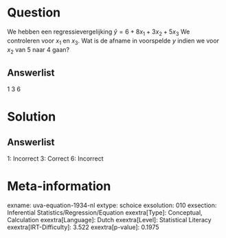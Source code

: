 Question
========

We hebben een regressievergelijking $\hat{y} = 6 + 8x_{1} +
3x_{2} + 5x_{3}$ We controleren voor *x*~1~ en *x*~3~. Wat is de
afname in voorspelde *y* indien we voor *x*~2~ van 5 naar 4 gaan?

Answerlist
----------

1
3
6

Solution
========

Answerlist
----------

1: Incorrect
3: Correct
6: Incorrect

Meta-information
================
exname: uva-equation-1934-nl
extype: schoice
exsolution: 010
exsection: Inferential Statistics/Regression/Equation
exextra[Type]: Conceptual, Calculation
exextra[Language]: Dutch
exextra[Level]: Statistical Literacy
exextra[IRT-Difficulty]: 3.522
exextra[p-value]: 0.1975
